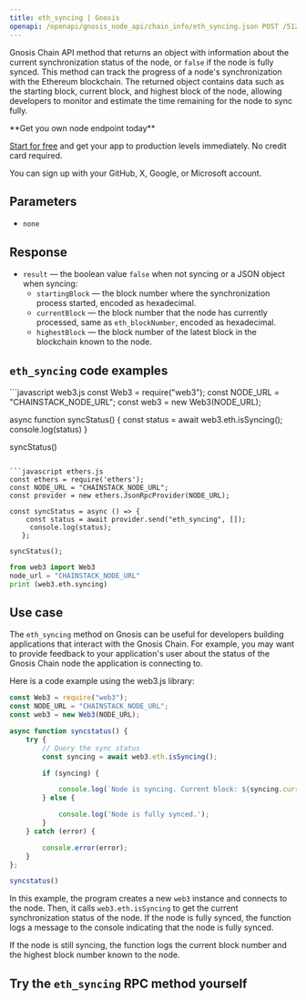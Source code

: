 ---
title: eth_syncing | Gnosis
openapi: /openapi/gnosis_node_api/chain_info/eth_syncing.json POST /512e720763b369ed620657f84d38d2af
---

Gnosis Chain API method that returns an object with information about the current synchronization status of the node, or `false` if the node is fully synced. This method can track the progress of a node's synchronization with the Ethereum blockchain. The returned object contains data such as the starting block, current block, and highest block of the node, allowing developers to monitor and estimate the time remaining for the node to sync fully.

<Check>
**Get you own node endpoint today**

[Start for free](https://console.chainstack.com/) and get your app to production levels immediately. No credit card required.

You can sign up with your GitHub, X, Google, or Microsoft account.
</Check>


## Parameters

* `none`

## Response

* `result` — the boolean value `false` when not syncing or a JSON object when syncing:
  + `startingBlock` — the block number where the synchronization process started, encoded as hexadecimal.
  + `currentBlock` — the block number that the node has currently processed, same as `eth_blockNumber`, encoded as hexadecimal.
  + `highestBlock` — the block number of the latest block in the blockchain known to the node.

## `eth_syncing` code examples

<CodeGroup>
```javascript web3.js
const Web3 = require("web3");
const NODE_URL = "CHAINSTACK_NODE_URL";
const web3 = new Web3(NODE_URL);

async function syncStatus() {
  const status = await web3.eth.isSyncing();
  console.log(status)
}

syncStatus()
```

```javascript ethers.js
const ethers = require('ethers');
const NODE_URL = "CHAINSTACK_NODE_URL";
const provider = new ethers.JsonRpcProvider(NODE_URL);

const syncStatus = async () => {
    const status = await provider.send("eth_syncing", []);
     console.log(status);
   };

syncStatus();
```

```python web3.py
from web3 import Web3  
node_url = "CHAINSTACK_NODE_URL" 
print (web3.eth.syncing) 
```
</CodeGroup>


## Use case

The `eth_syncing` method on Gnosis can be useful for developers building applications that interact with the Gnosis Chain. For example, you may want to provide feedback to your application's user about the status of the Gnosis Chain node the application is connecting to.

Here is a code example using the web3.js library:

```javascript index.js
const Web3 = require("web3");
const NODE_URL = "CHAINSTACK_NODE_URL";
const web3 = new Web3(NODE_URL);

async function syncstatus() {
    try {
        // Query the sync status
        const syncing = await web3.eth.isSyncing();

        if (syncing) {

            console.log(`Node is syncing. Current block: ${syncing.currentBlock}. Highest block: ${syncing.highestBlock}`);
        } else {

            console.log('Node is fully synced.');
        }
    } catch (error) {

        console.error(error);
    }
};

syncstatus()
```


In this example, the program creates a new `web3` instance and connects to the node. Then, it calls `web3.eth.isSyncing` to get the current synchronization status of the node. If the node is fully synced, the function logs a message to the console indicating that the node is fully synced.

If the node is still syncing, the function logs the current block number and the highest block number known to the node.

## Try the `eth_syncing` RPC method yourself